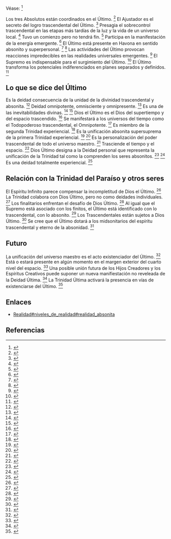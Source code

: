 Véase: <ref>{{lib|LU|0|9}}</ref> 

Los tres Absolutos están coordinados en el Último. <ref>{{lib|LU|56|9|1}}</ref> El Ajustador es el secreto del logro trascendental del Último. <ref>{{lib|LU|101|6|2}}</ref> Presagia el sobrecontrol trascendental en las etapas más tardías de la luz y la vida de un universo local. <ref>{{lib|LU|56|7|5}}</ref> Tuvo un comienzo pero no tendrá fin. <ref>{{lib|LU|0|9|5}}</ref> Participa en la manifestación de la energía emergente. <ref>{{lib|LU|42|2|13}}</ref> El Último está presente en Havona en sentido absonito y superpersonal. <ref>{{lib|LU|14|6|29}}</ref> <ref>{{lib|LU|106|4|3}}</ref> Las actividades del Último provocan reacciones impredecibles en las realidades universales emergentes. <ref>{{lib|LU|12|6|6}}</ref> El Supremo es indispensable para el surgimiento del Último. <ref>{{lib|LU|118|0|9}}</ref> El Último transforma los potenciales indiferenciados en planes separados y definidos. <ref>{{lib|LU|118|4|6}}</ref> 

== {{anchor|Lo_que_se_dice_del_Último}} Lo que se dice del Último ==

Es la deidad consecuencia de la unidad de la divinidad trascendental y absonita. <ref>{{lib|LU|106|8|15}}</ref> Deidad omnipotente, omnisciente y omnipresente. <ref>{{lib|LU|0|1|10,12}}</ref> Es una de las inevitabilidades divinas. <ref>{{lib|LU|0|12|4}}</ref> <ref>{{lib|LU|115|7|6}}</ref> Dios el Último es el Dios del supertiempo y del espacio trascendido. <ref>{{lib|LU|0|2|17}}</ref> Se manifestará a los universos del tiempo como el Todopoderoso trascendental, el Omnipotente. <ref>{{lib|LU|118|2|4}}</ref> Es miembro de la segunda Trinidad experiencial. <ref>{{lib|LU|106|5|1}}</ref> Es la unificación absonita supersuprema de la primera Trinidad experiencial. <ref>{{lib|LU|0|9|1-2}}</ref> <ref>{{lib|LU|0|12|6}}</ref> Es la personalización del poder trascendental de todo el universo maestro. <ref>{{lib|LU|106|4|2,4}}</ref> Trasciende el tiempo y el espacio. <ref>{{lib|LU|1|7|7}}</ref> Dios Último designa a la Deidad personal que representa la unificación de la Trinidad tal como la comprenden los seres absonitos. <ref>{{lib|LU|0|9|2}}</ref> <ref>{{lib|LU|10|8|2}}</ref> Es una deidad totalmente experiencial. <ref>{{lib|LU|0|7|5}}</ref> 

== {{anchor|relación_con_la_Trinidad_del_Paraíso_y_otros_seres}} Relación con la Trinidad del Paraíso y otros seres ==

El Espíritu Infinito parece compensar la incompletitud de Dios el Último. <ref>{{lib|LU|9|1|6}}</ref> La Trinidad colabora con Dios Último, pero no como deidades individuales. <ref>{{lib|LU|10|7|3}}</ref> Los finalitarios enfrentan el desafío de Dios Último. <ref>{{lib|LU|27|7|10}}</ref> Al igual que el Supremo está asociado con los finitos, el Último está identificado con lo trascendental, con lo absonito. <ref>{{lib|LU|105|7|3-5}}</ref> Los Trascendentales están sujetos a Dios Último. <ref>{{lib|LU|31|8|3}}</ref> Se cree que el Último dotará a los midsonitarios del espíritu trascendental y eterno de la absonidad. <ref>{{lib|LU|36|4|8}}</ref> 

== {{anchor|futuro}} Futuro ==

La unificación del universo maestro es el acto existenciador del Último. <ref>{{lib|LU|10|8|2}}</ref> Está o estará presente en algún momento en el margen exterior del cuarto nivel del espacio. <ref>{{lib|LU|12|6|13}}</ref> Una posible unión futura de los Hijos Creadores y los Espíritus Creativos puede suponer un nueva manifiestación no reveleada de la Deidad Última. <ref>{{lib|LU|118|9|8}}</ref> La Trinidad Última activará la presencia en vías de existenciarse del Último. <ref>{{lib|LU|106|4|1-4}}</ref> 

== Enlaces ==

* [[Realidad#niveles_de_realidad#realidad_absonita]]


== Referencias ==
<references />
